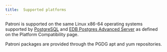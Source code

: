 ```yaml
---
title:  Supported platforms
---
```


Patroni is supported on the same Linux x86-64 operating systems supported by [PostgreSQL](https://www.enterprisedb.com/resources/platform-compatibility#pg) and [EDB Postgres Advanced Server](https://www.enterprisedb.com/resources/platform-compatibility#epas) as defined on the Platform Compatibility page.

Patroni packages are provided through the PGDG apt and yum repositories.